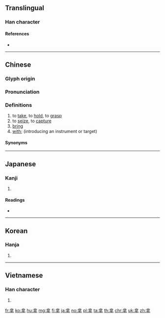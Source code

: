 {{character info/new}}
{{also|拏}}
==Translingual==

===Han character===
{{Han char|rn=64|rad=手|as=06|sn=10|four=80502|canj=ORQ|ids=⿱合手}}

====References====
* {{Han ref|kx=0429.010|dkj=12015|dj=0777.190|hdz=31864.030|uh=62FF|ud=25343|bh=AEB3|bd=44723}}

----

==Chinese==
{{zh-forms}}

===Glyph origin===
{{Han etym}}

===Pronunciation===
{{zh-pron
|m=ná
|c=naa4
|h=pfs=nâ
|mn=ná/qz,xm,zz:nâ
|w=3na
|ma=y
|cat=v,prep
}}

===Definitions===
{{zh-hanzi}}

# to [[take]], to [[hold]], to [[grasp]]
# to [[seize]], to [[capture]]
# [[bring]]
# [[with]]; (introducing an instrument or target)
#: {{zh-x|拿 事實 證明|prove with facts}}
#: {{zh-x|拿 我 開玩笑|make fun of me}}

====Synonyms====
{{zh-dial}}

{{zh-cat|Beginning}}

----

==Japanese==

===Kanji===
{{ja-kanji|grade=|rs=手06}}

# {{defn|lang=ja|sort=手06}}

====Readings====
* {{ja-readings|on=[[だ]] (da), [[な]] (na)|kun=[[ひく]] (hiku)}}

----

==Korean==

===Hanja===
{{ko-hanja|hangeul=나|eumhun=|mr=na|y=na}}

# {{defn|lang=ko|sort=手06}}

----

==Vietnamese==

===Han character===
{{vi-hantu|[[nã]], [[nạ]], [[nả]], [[nà]]|rs=手06}}

# {{defn|lang=vi|sort=手06}}

[[fr:拿]]
[[ko:拿]]
[[hu:拿]]
[[mg:拿]]
[[fj:拿]]
[[ja:拿]]
[[no:拿]]
[[pl:拿]]
[[ta:拿]]
[[th:拿]]
[[chr:拿]]
[[uk:拿]]
[[zh:拿]]
